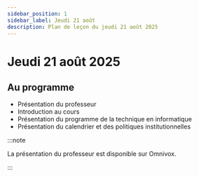 ```yaml
---
sidebar_position: 1
sidebar_label: Jeudi 21 août
description: Plan de leçon du jeudi 21 août 2025
---
```


# Jeudi 21 août 2025

## Au programme

- Présentation du professeur
- Introduction au cours
- Présentation du programme de la technique en informatique
- Présentation du calendrier et des politiques institutionnelles

:::note

La présentation du professeur est disponible sur Omnivox.

:::